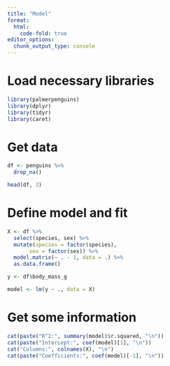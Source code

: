 ```yaml
---
title: "Model"
format:
  html:
    code-fold: true
editor_options: 
  chunk_output_type: console
---
```


# Load necessary libraries
```r
library(palmerpenguins)
library(dplyr)
library(tidyr)
library(caret)
```

# Get data

```r
df <- penguins %>% 
  drop_na()

head(df, 3)
```

# Define model and fit

```r
X <- df %>% 
  select(species, sex) %>%
  mutate(species = factor(species),
       sex = factor(sex)) %>%
  model.matrix(~ . - 1, data = .) %>% 
  as.data.frame()

y <- df$body_mass_g

model <- lm(y ~ ., data = X)
```

# Get some information

```r
cat(paste("R^2:", summary(model)$r.squared, "\n"))
cat(paste("Intercept:", coef(model)[1], "\n"))
cat("Columns:", colnames(X), "\n")
cat(paste("Coefficients:", coef(model)[-1], "\n"))
```
